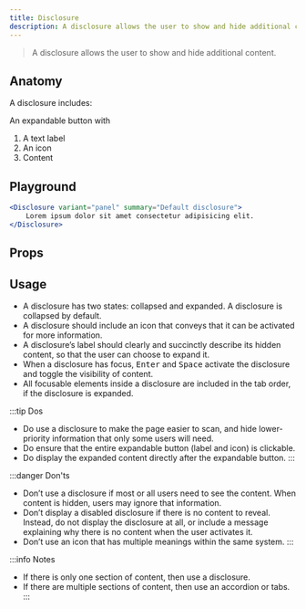 ```yaml
---
title: Disclosure
description: A disclosure allows the user to show and hide additional content.
---
```



> A disclosure allows the user to show and hide additional content.

## Anatomy

A disclosure includes:

An expandable button with

1. A text label
2. An icon
3. Content

## Playground

```jsx live
<Disclosure variant="panel" summary="Default disclosure">
    Lorem ipsum dolor sit amet consectetur adipisicing elit.
</Disclosure>
```

## Props

<PropsTable from={Disclosure} />

## Usage

- A disclosure has two states: collapsed and expanded. A disclosure is collapsed by default.
- A disclosure should include an icon that conveys that it can be activated for more information.
- A disclosure’s label should clearly and succinctly describe its hidden content, so that the user can choose to expand it.
- When a disclosure has focus, <kbd>Enter</kbd> and <kbd>Space</kbd> activate the disclosure and toggle the visibility of content.
- All focusable elements inside a disclosure are included in the tab order, if the disclosure is expanded.

:::tip Dos
- Do use a disclosure to make the page easier to scan, and hide lower-priority information that only some users will need.
- Do ensure that the entire expandable button (label and icon) is clickable.
- Do display the expanded content directly after the expandable button.
:::

:::danger Don'ts
- Don’t use a disclosure if most or all users need to see the content. When content is hidden, users may ignore that information.
- Don’t display a disabled disclosure if there is no content to reveal. Instead, do not display the disclosure at all, or include a message explaining why there is no content when the user activates it.
- Don’t use an icon that has multiple meanings within the same system.
:::

:::info Notes
- If there is only one section of content, then use a disclosure.
- If there are multiple sections of content, then use an accordion or tabs.
:::
